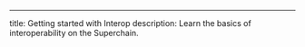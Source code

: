 ---
title: Getting started with Interop
description: Learn the basics of interoperability on the Superchain.

<InteropExplainer />
